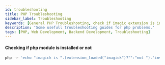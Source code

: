 ```yaml
---
id: troubleshooting
title: PHP Troubleshooting
sidebar_label: Troubleshooting
keywords: [General PHP Troubleshooting, check if imagic extension is installed]
description: 'Some usefull troubleshooting guides for php problems.'
tags: [PHP, Web Development, Backend Development, Troubleshooting]
---
```


#### Checking if php module is installed or not

```php
php -r 'echo "imagick is ".(extension_loaded("imagick")?"":"not ")."installed\n";'
```
